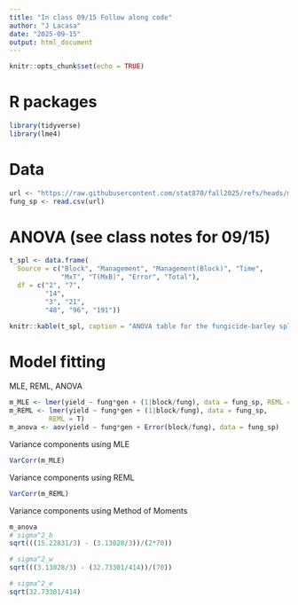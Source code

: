 ```yaml
---
title: "In class 09/15 Follow along code"
author: "J Lacasa"
date: "2025-09-15"
output: html_document
---
```


```r
knitr::opts_chunk$set(echo = TRUE)
```

# R packages 

```r
library(tidyverse)
library(lme4)
```

# Data 

```r
url <- "https://raw.githubusercontent.com/stat870/fall2025/refs/heads/main/data/fung_barley_sp.csv"
fung_sp <- read.csv(url)
```

# ANOVA (see class notes for 09/15)

```r
t_spl <- data.frame(
  Source = c("Block", "Management", "Management(Block)", "Time",
             "MxT", "T(MxB)", "Error", "Total"),
  df = c("2", "7", 
         "14", 
         "3", "21",
         "48", "96", "191"))

knitr::kable(t_spl, caption = "ANOVA table for the fungicide-barley split-plot design. See also Table 24.9 from Milliken and Johnson as a helpful reference.")
```

# Model fitting 

MLE, REML, ANOVA
```r
m_MLE <- lmer(yield ~ fung*gen + (1|block/fung), data = fung_sp, REML = F)
m_REML <- lmer(yield ~ fung*gen + (1|block/fung), data = fung_sp, 
          REML = T)
m_anova <- aov(yield ~ fung*gen + Error(block/fung), data = fung_sp)

```

Variance components using MLE
```r
VarCorr(m_MLE)
```

Variance components using REML
```r
VarCorr(m_REML)
```

Variance components using Method of Moments 

```r
m_anova
# sigma^2_b
sqrt(((15.22831/3) - (3.13028/3))/(2*70))

# sigma^2_w
sqrt(((3.13028/3) - (32.73301/414))/(70))

# sigma^2_e
sqrt(32.73301/414)
```


